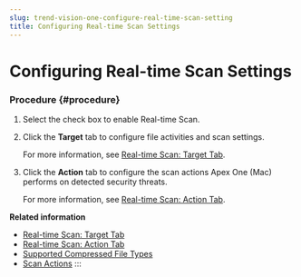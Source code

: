 ```yaml
---
slug: trend-vision-one-configure-real-time-scan-setting
title: Configuring Real-time Scan Settings
---
```

# Configuring Real-time Scan Settings

### Procedure {#procedure}

1.  Select the check box to enable Real-time Scan.

2.  Click the **Target** tab to configure file activities and scan settings.

    For more information, see [Real-time Scan: Target Tab](real-time-scan-target-tab.mdx).

3.  Click the **Action** tab to configure the scan actions Apex One (Mac) performs on detected security threats.

    For more information, see [Real-time Scan: Action Tab](real-time-scan-action-tab.mdx).

**Related information**

- [Real-time Scan: Target Tab](real-time-scan-target-tab.mdx)
- [Real-time Scan: Action Tab](real-time-scan-action-tab.mdx)
- [Supported Compressed File Types](supported-compressed-file-types.mdx)
- [Scan Actions](scan-actions.mdx)
:::
